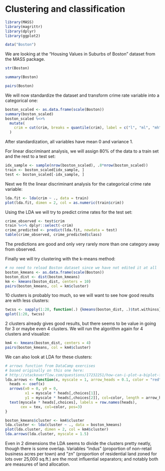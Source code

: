 # Clustering and classification

```r
library(MASS)
library(magrittr)
library(dplyr)
library(ggplot2)
```

```r
data("Boston")
```

We are looking at the "Housing Values in Suburbs of Boston" dataset from the MASS package.

```r
str(Boston)
```

```r
summary(Boston)
```

```r
pairs(Boston)
```

We will now standardize the dataset and transform crime rate variable into a categorical one:

```r
boston_scaled <- as.data.frame(scale(Boston))
summary(boston_scaled)
boston_scaled %<>%
  mutate(
    crim = cut(crim, breaks = quantile(crim), label = c("l", "ml", "mh", "h"), include.lowest = TRUE)
  )
```

After standardization, all variables have mean 0 and variance 1.

For linear discriminant analysis, we will assign 80% of the data to a train set and the rest to a test set:

```r
idx_sample <- sample(nrow(boston_scaled), .8*nrow(boston_scaled))
train <- boston_scaled[idx_sample, ]
test <- boston_scaled[-idx_sample, ]
```

Next we fit the linear discriminant analysis for the categorical crime rate variable:

```r
lda.fit <- lda(crim ~ ., data = train)
plot(lda.fit, dimen = 2, col = as.numeric(train$crim))
```

Using the LDA we will try to predict crime rates for the test set:

```r
crime_observed <- test$crim
train %<>% dplyr::select(-crim)
crime_predicted <- predict(lda.fit, newdata = test)
table(crime_observed, crime_predicted$class)
```

The predictions are good and only very rarely more than one category away from observed.

Finally we will try clustering with the k-means method:

```r
# no need to reload Boston dataset since we have not edited it at all
boston_kmeans <- as.data.frame(scale(Boston))
boston_dist <- dist(boston_kmeans)
km <- kmeans(boston_dist, centers = 10)
pairs(boston_kmeans, col = km$cluster)
```

10 clusters is probably too much, so we will want to see how good results are with less clusters:

```r
twcss <- sapply(1:20, function(.) {kmeans(boston_dist, .)$tot.withinss})
qplot(1:20, twcss)
```

2 clusters already gives good results, but there seems to be value in going for 3 or maybe even 4 clusters. We will run the algorithm again for 4 clusters and visualize:

```r
km4 <- kmeans(boston_dist, centers = 4)
pairs(boston_kmeans, col = km4$cluster)
```

We can also look at LDA for these clusters:

```r
# arrows function from DataCamp exercises
# based originally on this one here:
# http://stackoverflow.com/questions/17232251/how-can-i-plot-a-biplot-for-lda-in-r
lda.arrows <- function(x, myscale = 1, arrow_heads = 0.1, color = "red", tex = 0.75, choices = c(1,2)){
  heads <- coef(x)
  arrows(x0 = 0, y0 = 0, 
         x1 = myscale * heads[,choices[1]], 
         y1 = myscale * heads[,choices[2]], col=color, length = arrow_heads)
  text(myscale * heads[,choices], labels = row.names(heads), 
       cex = tex, col=color, pos=3)
}

boston_kmeans$cluster <- km4$cluster
lda.cluster <- lda(cluster ~ ., data = boston_kmeans)
plot(lda.cluster, dimen = 2, col = km4$cluster)
lda.arrows(lda.cluster, myscale = 1.5)
```

Even in 2 dimensions the LDA seems to divide the clusters pretty neatly, though there is some overlap. Variables "indus" (proportion of non-retail business acres per town) and "zn" (proportion of residential land zoned for lots over 25,000 sq.ft.) are the most influential separators; and notably both are measures of land allocation.
